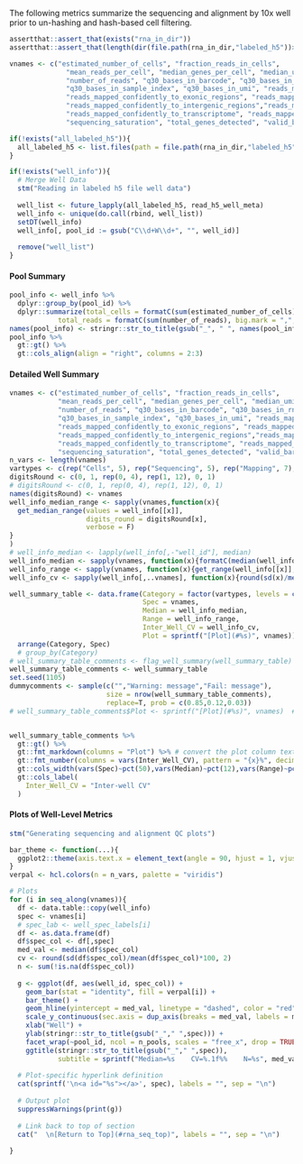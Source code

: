<!-- # Child Rmarkdown Document for 10X genomics cellranger-based sequencing outputs-->
<!-- Parent document must have a variable "rna_in_dir" containing a subfolder "labeled_h5" -->
The following metrics summarize the sequencing and alignment by 10x well prior to un-hashing and hash-based cell filtering.  

```r
assertthat::assert_that(exists("rna_in_dir"))
assertthat::assert_that(length(dir(file.path(rna_in_dir,"labeled_h5"))>0))

```

```r
vnames <- c("estimated_number_of_cells", "fraction_reads_in_cells", 
              "mean_reads_per_cell", "median_genes_per_cell", "median_umi_counts_per_cell", 
              "number_of_reads", "q30_bases_in_barcode", "q30_bases_in_rna_read", 
              "q30_bases_in_sample_index", "q30_bases_in_umi", "reads_mapped_antisense_to_gene", 
              "reads_mapped_confidently_to_exonic_regions", "reads_mapped_confidently_to_genome", 
              "reads_mapped_confidently_to_intergenic_regions","reads_mapped_confidently_to_intronic_regions", 
              "reads_mapped_confidently_to_transcriptome", "reads_mapped_to_genome", 
              "sequencing_saturation", "total_genes_detected", "valid_barcodes")

```

```r
if(!exists("all_labeled_h5")){
  all_labeled_h5 <- list.files(path = file.path(rna_in_dir,"labeled_h5"), pattern = "_labeled.h5$", full.names = TRUE, recursive = TRUE)
}

if(!exists("well_info")){
  # Merge Well Data
  stm("Reading in labeled h5 file well data")
  
  well_list <- future_lapply(all_labeled_h5, read_h5_well_meta)
  well_info <- unique(do.call(rbind, well_list))
  setDT(well_info)
  well_info[, pool_id := gsub("C\\d+W\\d+", "", well_id)]
  
  remove("well_list")
}

```
  
#### Pool Summary  
```r
pool_info <- well_info %>%
  dplyr::group_by(pool_id) %>%
  dplyr::summarize(total_cells = formatC(sum(estimated_number_of_cells), big.mark = ",", digits = 0, format = "f"),
            total_reads = formatC(sum(number_of_reads), big.mark = ",", digits = 0, format = "f"), .groups = "drop")
names(pool_info) <- stringr::str_to_title(gsub("_", " ", names(pool_info)))
pool_info %>%
  gt::gt() %>%
  gt::cols_align(align = "right", columns = 2:3)
```  
  
#### Detailed Well Summary  
```r
vnames <- c("estimated_number_of_cells", "fraction_reads_in_cells", 
            "mean_reads_per_cell", "median_genes_per_cell", "median_umi_counts_per_cell", 
            "number_of_reads", "q30_bases_in_barcode", "q30_bases_in_rna_read", 
            "q30_bases_in_sample_index", "q30_bases_in_umi", "reads_mapped_antisense_to_gene", 
            "reads_mapped_confidently_to_exonic_regions", "reads_mapped_confidently_to_genome", 
            "reads_mapped_confidently_to_intergenic_regions","reads_mapped_confidently_to_intronic_regions", 
            "reads_mapped_confidently_to_transcriptome", "reads_mapped_to_genome", 
            "sequencing_saturation", "total_genes_detected", "valid_barcodes")
n_vars <- length(vnames)
vartypes <- c(rep("Cells", 5), rep("Sequencing", 5), rep("Mapping", 7),"Sequencing","Cells","Sequencing")
digitsRound <- c(0, 1, rep(0, 4), rep(1, 12), 0, 1)
# digitsRound <- c(0, 1, rep(0, 4), rep(1, 12), 0, 1)
names(digitsRound) <- vnames
well_info_median_range <- sapply(vnames,function(x){
  get_median_range(values = well_info[[x]], 
                   digits_round = digitsRound[x], 
                   verbose = F)
}
)
# well_info_median <- lapply(well_info[,-"well_id"], median)
well_info_median <- sapply(vnames, function(x){formatC(median(well_info[[x]],na.rm=T),big.mark = ",", digits = digitsRound[x], format = "f")})
well_info_range <- sapply(vnames, function(x){get_range(well_info[[x]], digits = digitsRound[x], verbose = F)})
well_info_cv <- sapply(well_info[,..vnames], function(x){round(sd(x)/mean(x)*100,1)})

well_summary_table <- data.frame(Category = factor(vartypes, levels = c("Cells","Sequencing","Mapping")),
                                 Spec = vnames, 
                                 Median = well_info_median,
                                 Range = well_info_range,
                                 Inter_Well_CV = well_info_cv, 
                                 Plot = sprintf("[Plot](#%s)", vnames)) %>% 
  arrange(Category, Spec) 
  # group_by(Category)
# well_summary_table_comments <- flag_well_summary(well_summary_table)  # Eventual function to perform well-specific flagging based on summary values
well_summary_table_comments <- well_summary_table
set.seed(1105)
dummycomments <- sample(c("","Warning: message","Fail: message"),
                        size = nrow(well_summary_table_comments), 
                        replace=T, prob = c(0.85,0.12,0.03))
# well_summary_table_comments$Plot <- sprintf("[Plot](#%s)", vnames)  # hyperlink format


well_summary_table_comments %>% 
  gt::gt() %>% 
  gt::fmt_markdown(columns = "Plot") %>% # convert the plot column text to markdown to activate links. these link to plots below.
  gt::fmt_number(columns = vars(Inter_Well_CV), pattern = "{x}%", decimals = 1) %>% 
  gt::cols_width(vars(Spec)~pct(50),vars(Median)~pct(12),vars(Range)~pct(17),vars(Inter_Well_CV)~pct(15),vars(Plot)~pct(6)) %>% 
  gt::cols_label(
    Inter_Well_CV = "Inter-well CV"
  )

```  
  
  
#### Plots of Well-Level Metrics  
  
```r
stm("Generating sequencing and alignment QC plots")

bar_theme <- function(...){
  ggplot2::theme(axis.text.x = element_text(angle = 90, hjust = 1, vjust = 0.5), ...)
}
verpal <- hcl.colors(n = n_vars, palette = "viridis")

# Plots
for (i in seq_along(vnames)){
  df <- data.table::copy(well_info)
  spec <- vnames[i]
  # spec_lab <- well_spec_labels[i]
  df <- as.data.frame(df)
  df$spec_col <- df[,spec]
  med_val <- median(df$spec_col)
  cv <- round(sd(df$spec_col)/mean(df$spec_col)*100, 2)
  n <- sum(!is.na(df$spec_col))
  
  g <- ggplot(df, aes(well_id, spec_col)) +
    geom_bar(stat = "identity", fill = verpal[i]) + 
    bar_theme() +
    geom_hline(yintercept = med_val, linetype = "dashed", color = "red")+
    scale_y_continuous(sec.axis = dup_axis(breaks = med_val, labels = med_val, name = ""))+
    xlab("Well") +
    ylab(stringr::str_to_title(gsub("_"," ",spec))) +
    facet_wrap(~pool_id, ncol = n_pools, scales = "free_x", drop = TRUE) +
    ggtitle(stringr::str_to_title(gsub("_"," ",spec)), 
            subtitle = sprintf("Median=%s    CV=%.1f%%    N=%s", med_val, cv, n))
  
  # Plot-specific hyperlink definition
  cat(sprintf('\n<a id="%s"></a>', spec), labels = "", sep = "\n")
  
  # Output plot
  suppressWarnings(print(g))
  
  # Link back to top of section
  cat("  \n[Return to Top](#rna_seq_top)", labels = "", sep = "\n")
  
}

``` 
  
